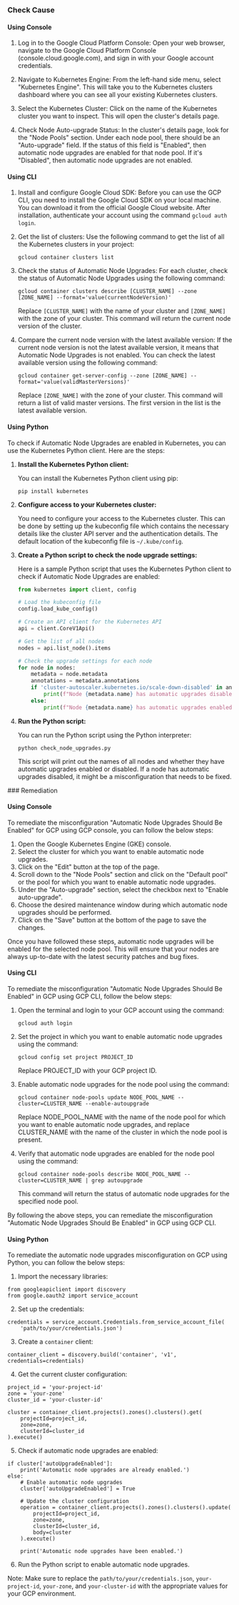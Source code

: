 

<Tabs><Tab title='Cause'>
### Check Cause

#### Using Console

1. Log in to the Google Cloud Platform Console: Open your web browser, navigate to the Google Cloud Platform Console (console.cloud.google.com), and sign in with your Google account credentials.

2. Navigate to Kubernetes Engine: From the left-hand side menu, select "Kubernetes Engine". This will take you to the Kubernetes clusters dashboard where you can see all your existing Kubernetes clusters.

3. Select the Kubernetes Cluster: Click on the name of the Kubernetes cluster you want to inspect. This will open the cluster's details page.

4. Check Node Auto-upgrade Status: In the cluster's details page, look for the "Node Pools" section. Under each node pool, there should be an "Auto-upgrade" field. If the status of this field is "Enabled", then automatic node upgrades are enabled for that node pool. If it's "Disabled", then automatic node upgrades are not enabled.

#### Using CLI

1. Install and configure Google Cloud SDK: Before you can use the GCP CLI, you need to install the Google Cloud SDK on your local machine. You can download it from the official Google Cloud website. After installation, authenticate your account using the command `gcloud auth login`.

2. Get the list of clusters: Use the following command to get the list of all the Kubernetes clusters in your project:

   ```
   gcloud container clusters list
   ```

3. Check the status of Automatic Node Upgrades: For each cluster, check the status of Automatic Node Upgrades using the following command:

   ```
   gcloud container clusters describe [CLUSTER_NAME] --zone [ZONE_NAME] --format='value(currentNodeVersion)'
   ```

   Replace `[CLUSTER_NAME]` with the name of your cluster and `[ZONE_NAME]` with the zone of your cluster. This command will return the current node version of the cluster.

4. Compare the current node version with the latest available version: If the current node version is not the latest available version, it means that Automatic Node Upgrades is not enabled. You can check the latest available version using the following command:

   ```
   gcloud container get-server-config --zone [ZONE_NAME] --format='value(validMasterVersions)'
   ```

   Replace `[ZONE_NAME]` with the zone of your cluster. This command will return a list of valid master versions. The first version in the list is the latest available version.

#### Using Python

To check if Automatic Node Upgrades are enabled in Kubernetes, you can use the Kubernetes Python client. Here are the steps:

1. **Install the Kubernetes Python client:**

   You can install the Kubernetes Python client using pip:
   ```
   pip install kubernetes
   ```

2. **Configure access to your Kubernetes cluster:**

   You need to configure your access to the Kubernetes cluster. This can be done by setting up the kubeconfig file which contains the necessary details like the cluster API server and the authentication details. The default location of the kubeconfig file is `~/.kube/config`.

3. **Create a Python script to check the node upgrade settings:**

   Here is a sample Python script that uses the Kubernetes Python client to check if Automatic Node Upgrades are enabled:

   ```python
   from kubernetes import client, config

   # Load the kubeconfig file
   config.load_kube_config()

   # Create an API client for the Kubernetes API
   api = client.CoreV1Api()

   # Get the list of all nodes
   nodes = api.list_node().items

   # Check the upgrade settings for each node
   for node in nodes:
       metadata = node.metadata
       annotations = metadata.annotations
       if 'cluster-autoscaler.kubernetes.io/scale-down-disabled' in annotations:
           print(f"Node {metadata.name} has automatic upgrades disabled")
       else:
           print(f"Node {metadata.name} has automatic upgrades enabled")
   ```

4. **Run the Python script:**

   You can run the Python script using the Python interpreter:
   ```
   python check_node_upgrades.py
   ```
   
   This script will print out the names of all nodes and whether they have automatic upgrades enabled or disabled. If a node has automatic upgrades disabled, it might be a misconfiguration that needs to be fixed.

</Tab>

<Tab title='Remediation'>
### Remediation

#### Using Console

To remediate the misconfiguration "Automatic Node Upgrades Should Be Enabled" for GCP using GCP console, you can follow the below steps:

1. Open the Google Kubernetes Engine (GKE) console.
2. Select the cluster for which you want to enable automatic node upgrades.
3. Click on the "Edit" button at the top of the page.
4. Scroll down to the "Node Pools" section and click on the "Default pool" or the pool for which you want to enable automatic node upgrades.
5. Under the "Auto-upgrade" section, select the checkbox next to "Enable auto-upgrade".
6. Choose the desired maintenance window during which automatic node upgrades should be performed.
7. Click on the "Save" button at the bottom of the page to save the changes.

Once you have followed these steps, automatic node upgrades will be enabled for the selected node pool. This will ensure that your nodes are always up-to-date with the latest security patches and bug fixes.

#### Using CLI

To remediate the misconfiguration "Automatic Node Upgrades Should Be Enabled" in GCP using GCP CLI, follow the below steps:

1. Open the terminal and login to your GCP account using the command:
   ```
   gcloud auth login
   ```
2. Set the project in which you want to enable automatic node upgrades using the command:
   ```
   gcloud config set project PROJECT_ID
   ```
   Replace PROJECT_ID with your GCP project ID.

3. Enable automatic node upgrades for the node pool using the command:
   ```
   gcloud container node-pools update NODE_POOL_NAME --cluster=CLUSTER_NAME --enable-autoupgrade
   ```
   Replace NODE_POOL_NAME with the name of the node pool for which you want to enable automatic node upgrades, and replace CLUSTER_NAME with the name of the cluster in which the node pool is present.

4. Verify that automatic node upgrades are enabled for the node pool using the command:
   ```
   gcloud container node-pools describe NODE_POOL_NAME --cluster=CLUSTER_NAME | grep autoupgrade
   ```
   This command will return the status of automatic node upgrades for the specified node pool.

By following the above steps, you can remediate the misconfiguration "Automatic Node Upgrades Should Be Enabled" in GCP using GCP CLI.

#### Using Python

To remediate the automatic node upgrades misconfiguration on GCP using Python, you can follow the below steps:

1. Import the necessary libraries:

```
from googleapiclient import discovery
from google.oauth2 import service_account
```

2. Set up the credentials:

```
credentials = service_account.Credentials.from_service_account_file(
    'path/to/your/credentials.json')
```

3. Create a `container` client:

```
container_client = discovery.build('container', 'v1', credentials=credentials)
```

4. Get the current cluster configuration:

```
project_id = 'your-project-id'
zone = 'your-zone'
cluster_id = 'your-cluster-id'

cluster = container_client.projects().zones().clusters().get(
    projectId=project_id,
    zone=zone,
    clusterId=cluster_id
).execute()
```

5. Check if automatic node upgrades are enabled:

```
if cluster['autoUpgradeEnabled']:
    print('Automatic node upgrades are already enabled.')
else:
    # Enable automatic node upgrades
    cluster['autoUpgradeEnabled'] = True

    # Update the cluster configuration
    operation = container_client.projects().zones().clusters().update(
        projectId=project_id,
        zone=zone,
        clusterId=cluster_id,
        body=cluster
    ).execute()

    print('Automatic node upgrades have been enabled.')
```

6. Run the Python script to enable automatic node upgrades.

Note: Make sure to replace the `path/to/your/credentials.json`, `your-project-id`, `your-zone`, and `your-cluster-id` with the appropriate values for your GCP environment.


</Tab>
</Tabs>